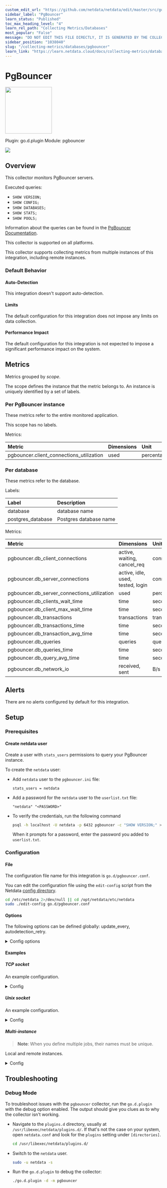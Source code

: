 ```yaml
---
custom_edit_url: "https://github.com/netdata/netdata/edit/master/src/go/collectors/go.d.plugin/modules/pgbouncer/metadata.yaml"
sidebar_label: "PgBouncer"
learn_status: "Published"
toc_max_heading_level: "4"
learn_rel_path: "Collecting Metrics/Databases"
most_popular: "False"
message: "DO NOT EDIT THIS FILE DIRECTLY, IT IS GENERATED BY THE COLLECTOR'S metadata.yaml FILE"
sidebar_position: "1038040"
slug: "/collecting-metrics/databases/pgbouncer"
learn_link: "https://learn.netdata.cloud/docs/collecting-metrics/databases/pgbouncer"
---
```



# PgBouncer


<img src="https://netdata.cloud/img/postgres.svg" width="150"/>


Plugin: go.d.plugin
Module: pgbouncer

<img src="https://img.shields.io/badge/maintained%20by-Netdata-%2300ab44" />

## Overview

This collector monitors PgBouncer servers.

Executed queries:

- `SHOW VERSION;`
- `SHOW CONFIG;`
- `SHOW DATABASES;`
- `SHOW STATS;`
- `SHOW POOLS;`

Information about the queries can be found in the [PgBouncer Documentation](https://www.pgbouncer.org/usage.html).




This collector is supported on all platforms.

This collector supports collecting metrics from multiple instances of this integration, including remote instances.


### Default Behavior

#### Auto-Detection

This integration doesn't support auto-detection.

#### Limits

The default configuration for this integration does not impose any limits on data collection.

#### Performance Impact

The default configuration for this integration is not expected to impose a significant performance impact on the system.


## Metrics

Metrics grouped by *scope*.

The scope defines the instance that the metric belongs to. An instance is uniquely identified by a set of labels.



### Per PgBouncer instance

These metrics refer to the entire monitored application.

This scope has no labels.

Metrics:

| Metric | Dimensions | Unit |
|:------|:----------|:----|
| pgbouncer.client_connections_utilization | used | percentage |

### Per database

These metrics refer to the database.

Labels:

| Label      | Description     |
|:-----------|:----------------|
| database | database name |
| postgres_database | Postgres database name |

Metrics:

| Metric | Dimensions | Unit |
|:------|:----------|:----|
| pgbouncer.db_client_connections | active, waiting, cancel_req | connections |
| pgbouncer.db_server_connections | active, idle, used, tested, login | connections |
| pgbouncer.db_server_connections_utilization | used | percentage |
| pgbouncer.db_clients_wait_time | time | seconds |
| pgbouncer.db_client_max_wait_time | time | seconds |
| pgbouncer.db_transactions | transactions | transactions/s |
| pgbouncer.db_transactions_time | time | seconds |
| pgbouncer.db_transaction_avg_time | time | seconds |
| pgbouncer.db_queries | queries | queries/s |
| pgbouncer.db_queries_time | time | seconds |
| pgbouncer.db_query_avg_time | time | seconds |
| pgbouncer.db_network_io | received, sent | B/s |



## Alerts

There are no alerts configured by default for this integration.


## Setup

### Prerequisites

#### Create netdata user

Create a user with `stats_users` permissions to query your PgBouncer instance.

To create the `netdata` user:

- Add `netdata` user to the `pgbouncer.ini` file:

  ```text
  stats_users = netdata
  ```

- Add a password for the `netdata` user to the `userlist.txt` file:

  ```text
  "netdata" "<PASSWORD>"
  ```

- To verify the credentials, run the following command

  ```bash
  psql -h localhost -U netdata -p 6432 pgbouncer -c "SHOW VERSION;" >/dev/null 2>&1 && echo OK || echo FAIL
  ```

  When it prompts for a password, enter the password you added to `userlist.txt`.



### Configuration

#### File

The configuration file name for this integration is `go.d/pgbouncer.conf`.


You can edit the configuration file using the `edit-config` script from the
Netdata [config directory](/docs/netdata-agent/configuration#the-netdata-config-directory).

```bash
cd /etc/netdata 2>/dev/null || cd /opt/netdata/etc/netdata
sudo ./edit-config go.d/pgbouncer.conf
```
#### Options

The following options can be defined globally: update_every, autodetection_retry.


<details><summary>Config options</summary>

| Name | Description | Default | Required |
|:----|:-----------|:-------|:--------:|
| update_every | Data collection frequency. | 5 | no |
| autodetection_retry | Recheck interval in seconds. Zero means no recheck will be scheduled. | 0 | no |
| dsn | PgBouncer server DSN (Data Source Name). See [DSN syntax](https://www.postgresql.org/docs/current/libpq-connect.html#LIBPQ-CONNSTRING). | postgres://postgres:postgres@127.0.0.1:6432/pgbouncer | yes |
| timeout | Query timeout in seconds. | 1 | no |

</details>

#### Examples

##### TCP socket

An example configuration.

<details><summary>Config</summary>

```yaml
jobs:
  - name: local
    dsn: 'postgres://postgres:postgres@127.0.0.1:6432/pgbouncer'

```
</details>

##### Unix socket

An example configuration.

<details><summary>Config</summary>

```yaml
jobs:
  - name: local
    dsn: 'host=/tmp dbname=pgbouncer user=postgres port=6432'

```
</details>

##### Multi-instance

> **Note**: When you define multiple jobs, their names must be unique.

Local and remote instances.


<details><summary>Config</summary>

```yaml
jobs:
  - name: local
    dsn: 'postgres://postgres:postgres@127.0.0.1:6432/pgbouncer'

  - name: remote
    dsn: 'postgres://postgres:postgres@203.0.113.10:6432/pgbouncer'

```
</details>



## Troubleshooting

### Debug Mode

To troubleshoot issues with the `pgbouncer` collector, run the `go.d.plugin` with the debug option enabled. The output
should give you clues as to why the collector isn't working.

- Navigate to the `plugins.d` directory, usually at `/usr/libexec/netdata/plugins.d/`. If that's not the case on
  your system, open `netdata.conf` and look for the `plugins` setting under `[directories]`.

  ```bash
  cd /usr/libexec/netdata/plugins.d/
  ```

- Switch to the `netdata` user.

  ```bash
  sudo -u netdata -s
  ```

- Run the `go.d.plugin` to debug the collector:

  ```bash
  ./go.d.plugin -d -m pgbouncer
  ```


